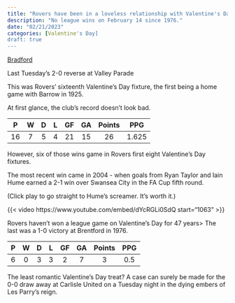 ```yaml
---
title: "Rovers have been in a loveless relationship with Valentine's Day fixtures for almost half a century"
description: "No league wins on February 14 since 1976."
date: "02/21/2023"
categories: [Valentine's Day]
draft: true
---
```

[Bradford](https://www.youtube.com/watch?v=5prUz5110r4)

Last Tuesday's 2-0 reverse at Valley Parade

This was Rovers' sixteenth Valentine's Day fixture, the first being a home game with Barrow in 1925.

At first glance, the club's record doesn't look bad.

|   P   |   W  |   D   |   L   |   GF  |   GA  | Points |  PPG  |
|:-----:|:----:|:-----:|:-----:|:-----:|:-----:|:------:|:-----:|
|   16  |   7  |   5   |   4   |   21  |   15  |   26   | 1.625 |

However, six of those wins game in Rovers first eight Valentine's Day fixtures.

The most recent win came in 2004 - when goals from Ryan Taylor and Iain Hume earned a 2-1 win over Swansea City in the FA Cup fifth round.

(Click play to go straight to Hume's screamer. It's worth it.)

{{< video https://www.youtube.com/embed/dYcRGLi0SdQ start="1063" >}}

Rovers haven't won a league game on Valentine's Day for 47 years> The last was a 1-0 victory at Brentford in 1976.

| P | W | D | L | GF | GA | Points | PPG |
|:-:|:-:|:-:|:-:|:--:|:--:|:---:|:---:|
| 6 | 0 | 3 | 3 |  2 |  7 |   3 | 0.5 |

The least romantic Valentine's Day treat? A case can surely be made for the 0-0 draw away at Carlisle United on a Tuesday night in  the dying embers of Les Parry's reign.